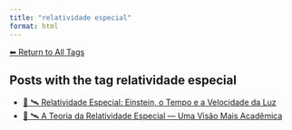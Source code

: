 ```yaml
---
title: "relatividade especial"
format: html
---
```


[⬅ Return to All Tags](../tags.qmd)

## Posts with the tag **relatividade especial**

- [📘 🛰️ Relatividade Especial: Einstein, o Tempo e a Velocidade da Luz](/posts/physics/relatividade-especial.html)
- [📘 🛰️ A Teoria da Relatividade Especial — Uma Visão Mais Acadêmica](/posts/physics/relatividade-especial-academico.html)

